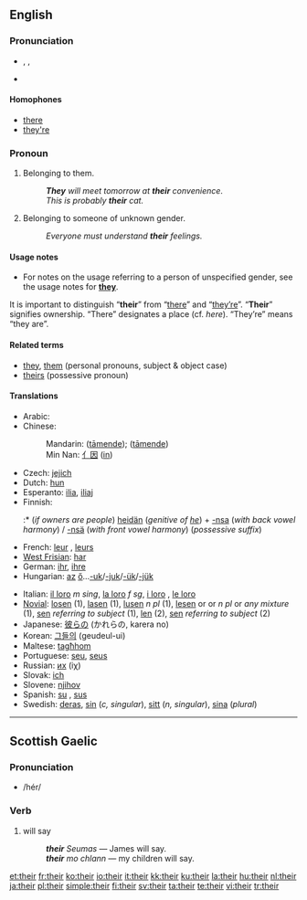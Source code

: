 {{rfc|Notes in the translations are too discursive for the table; move them to the pages for the translations themselves and add direct the user who wants grammatical info to those pages}}
==English==
{{rank|my|were|are|37|their|one|so|me}}

===Pronunciation===
* {{enPR|''th''âr}}, {{IPA|/ðeɚ/}}, {{SAMPA|/De@(r)/}}
* {{audio|en-us-their.ogg|Audio (US)}}

====Homophones====
* [[there]]
* [[they're]]

===Pronoun===
{{wikipedia}}
{{en-pron}}

# {{possessive}} Belonging to them.
#: '''''They''' will meet tomorrow at '''their''' convenience''.
#: ''This is probably '''their''' cat.''
# {{possessive}} Belonging to someone of unknown gender.
#: ''Everyone must understand '''their''' feelings.''

====Usage notes====
* For notes on the usage referring to a person of unspecified gender, see the usage notes for '''[[they]]'''.

It is important to distinguish “'''their'''” from “[[there]]” and “[[they're|they’re]]”.  “'''Their'''” signifies ownership.  “There” designates a place (cf. ''here'').  “They’re” means “they are”.

====Related terms====
* [[they]], [[them]] (personal pronouns, subject & object case)
* [[theirs]] (possessive pronoun)

====Translations====
{{trans-top}}
* Arabic: {{Arab|[[لهم]]}} {{unicode|(láhum)}}
* Chinese:
*: Mandarin: {{zh-ts|他們的|他们的}} ([[tāmende]]); {{zh-ts|她們的|她们的}} ([[tāmende]])
*: Min Nan: [[亻因]] ([[in]])
* Czech: [[jejich]]
* Dutch: [[hun]]
* Esperanto: [[ilia]], [[iliaj]]
* Finnish:
*:* (''if owners are people'') [[heidän]] (''genitive of [[he]]'') + [[-nsa#Finnish|-nsa]] (''with back vowel harmony'') / [[-nsä#Finnish|-nsä]] (''with front vowel harmony'') (''possessive suffix'')
* French: [[leur]] {{s}}, [[leurs]] {{p}}
* [[West Frisian]]: [[har]]
* German: [[ihr]], [[ihre]]
* Hungarian: [[az]] [[ő]]...[[-uk]]/[[-juk]]/[[-ük]]/[[-jük]]
{{trans-mid}}
* Italian: [[il loro]] ''m sing'', [[la loro]] ''f sg'', [[i loro]] {{m|p}}, [[le loro]] {{f|p}}
* [[Novial]]: [[losen]] {{m|p}} (1), [[lasen]] {{f|p}} (1), [[lusen]] ''n pl '' (1), [[lesen]] {{m|p}} or {{f|p}} or ''n pl'' or ''any mixture'' (1), [[sen]] ''referring to subject'' (1), [[len]] (2), [[sen]] ''referring to subject'' (2)
* Japanese: [[彼ら]]の (かれらの, karera no)
* Korean: [[그들의]] (geudeul-ui)
* Maltese: [[tagħhom]]
* Portuguese: [[seu]], [[seus]]
* Russian: [[их]] (iχ)
* Slovak: [[ich#Slovak|ich]]
* Slovene: [[njihov]]
* Spanish: [[su]] {{s}}, [[sus]] {{p}}
* Swedish: [[deras]], [[sin]] (''c, singular''), [[sitt]] (''n, singular''), [[sina]] (''plural'')
{{trans-bottom}}


----

==Scottish Gaelic==

===Pronunciation===
* /hér/

===Verb===
{{infl|gd|verb}}

# will say
#: '''''their''' Seumas'' &mdash; James will say.
#: '''''their''' mo chlann'' &mdash; my children will say.

[[et:their]]
[[fr:their]]
[[ko:their]]
[[io:their]]
[[it:their]]
[[kk:their]]
[[ku:their]]
[[la:their]]
[[hu:their]]
[[nl:their]]
[[ja:their]]
[[pl:their]]
[[simple:their]]
[[fi:their]]
[[sv:their]]
[[ta:their]]
[[te:their]]
[[vi:their]]
[[tr:their]]